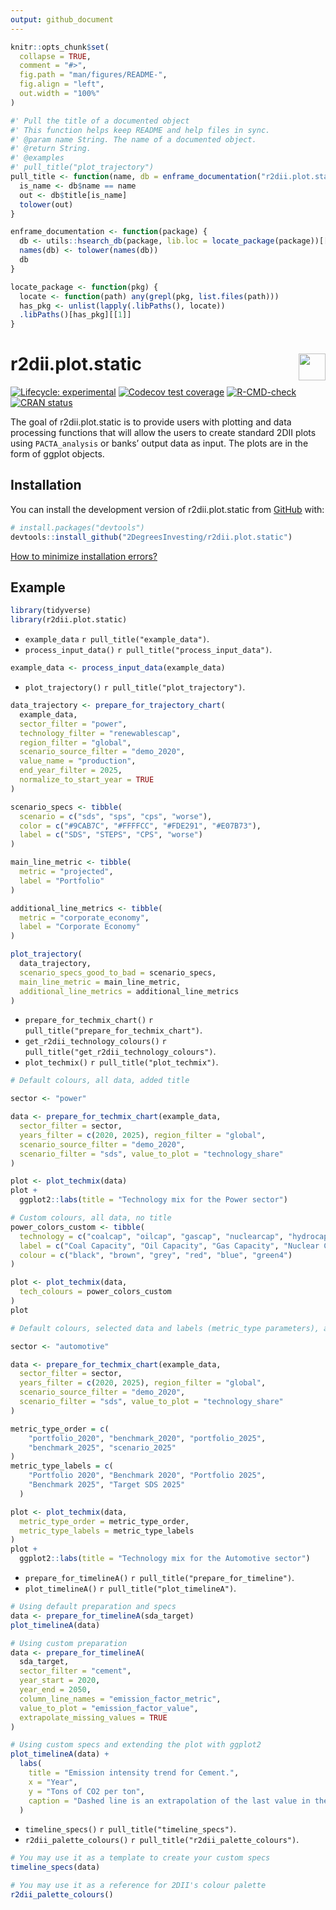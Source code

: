 ```yaml
---
output: github_document
---
```


<!-- README.md is generated from README.Rmd. Please edit that file -->

```r
knitr::opts_chunk$set(
  collapse = TRUE,
  comment = "#>",
  fig.path = "man/figures/README-",
  fig.align = "left",
  out.width = "100%"
)

#' Pull the title of a documented object
#' This function helps keep README and help files in sync.
#' @param name String. The name of a documented object.
#' @return String.
#' @examples
#' pull_title("plot_trajectory")
pull_title <- function(name, db = enframe_documentation("r2dii.plot.static")) {
  is_name <- db$name == name
  out <- db$title[is_name]
  tolower(out)
}

enframe_documentation <- function(package) {
  db <- utils::hsearch_db(package, lib.loc = locate_package(package))[["Base"]]
  names(db) <- tolower(names(db))
  db
}

locate_package <- function(pkg) {
  locate <- function(path) any(grepl(pkg, list.files(path)))
  has_pkg <- unlist(lapply(.libPaths(), locate))
  .libPaths()[has_pkg][[1]]
}
```

# r2dii.plot.static <a href='https://github.com/2DegreesInvesting/r2dii.plot.static'><img src='https://imgur.com/A5ASZPE.png' align='right' height='43' /></a>

<!-- badges: start -->
[![Lifecycle:
experimental](https://img.shields.io/badge/lifecycle-experimental-orange.svg)](https://lifecycle.r-lib.org/articles/stages.html)
[![Codecov test coverage](https://codecov.io/gh/2DegreesInvesting/r2dii.plot.static/branch/master/graph/badge.svg)](https://codecov.io/gh/2DegreesInvesting/r2dii.plot.static?branch=master)
[![R-CMD-check](https://github.com/2DegreesInvesting/r2dii.plot.static/workflows/R-CMD-check/badge.svg)](https://github.com/2DegreesInvesting/r2dii.plot.static/actions)
[![CRAN status](https://www.r-pkg.org/badges/version/r2dii.plot.static)](https://CRAN.R-project.org/package=r2dii.plot.static)
<!-- badges: end -->

The goal of r2dii.plot.static is to provide users with plotting and data
processing functions that will allow the users to create standard 2DII plots
using `PACTA_analysis` or banks' output data as input. The plots are in the form
of ggplot objects.

## Installation

You can install the development version of r2dii.plot.static from
[GitHub](https://github.com/2DegreesInvesting/r2dii.plot.static) with:

```r
# install.packages("devtools")
devtools::install_github("2DegreesInvesting/r2dii.plot.static")
```

[How to minimize installation errors?](https://gist.github.com/maurolepore/a0187be9d40aee95a43f20a85f4caed6#installation)

## Example

```r
library(tidyverse)
library(r2dii.plot.static)
```

* `example_data` `r pull_title("example_data")`.
* `process_input_data()` `r pull_title("process_input_data")`.

```r
example_data <- process_input_data(example_data)
```

* `plot_trajectory()` `r pull_title("plot_trajectory")`.

```r
data_trajectory <- prepare_for_trajectory_chart(
  example_data,
  sector_filter = "power",
  technology_filter = "renewablescap",
  region_filter = "global",
  scenario_source_filter = "demo_2020",
  value_name = "production",
  end_year_filter = 2025,
  normalize_to_start_year = TRUE
)

scenario_specs <- tibble(
  scenario = c("sds", "sps", "cps", "worse"),
  color = c("#9CAB7C", "#FFFFCC", "#FDE291", "#E07B73"),
  label = c("SDS", "STEPS", "CPS", "worse")
)

main_line_metric <- tibble(
  metric = "projected",
  label = "Portfolio"
)

additional_line_metrics <- tibble(
  metric = "corporate_economy",
  label = "Corporate Economy"
)

plot_trajectory(
  data_trajectory,
  scenario_specs_good_to_bad = scenario_specs,
  main_line_metric = main_line_metric,
  additional_line_metrics = additional_line_metrics
)
```

* `prepare_for_techmix_chart()` `r pull_title("prepare_for_techmix_chart")`.
* `get_r2dii_technology_colours()` `r pull_title("get_r2dii_technology_colours")`.
* `plot_techmix()` `r pull_title("plot_techmix")`.

```r
# Default colours, all data, added title

sector <- "power"

data <- prepare_for_techmix_chart(example_data,
  sector_filter = sector,
  years_filter = c(2020, 2025), region_filter = "global",
  scenario_source_filter = "demo_2020",
  scenario_filter = "sds", value_to_plot = "technology_share"
)

plot <- plot_techmix(data)
plot +
  ggplot2::labs(title = "Technology mix for the Power sector")

# Custom colours, all data, no title
power_colors_custom <- tibble(
  technology = c("coalcap", "oilcap", "gascap", "nuclearcap", "hydrocap", "renewablescap"),
  label = c("Coal Capacity", "Oil Capacity", "Gas Capacity", "Nuclear Capacity", "Hydro Capacity", "Renewables Capacity"),
  colour = c("black", "brown", "grey", "red", "blue", "green4")
)

plot <- plot_techmix(data,
  tech_colours = power_colors_custom
)
plot

# Default colours, selected data and labels (metric_type parameters), added title

sector <- "automotive"

data <- prepare_for_techmix_chart(example_data,
  sector_filter = sector,
  years_filter = c(2020, 2025), region_filter = "global",
  scenario_source_filter = "demo_2020",
  scenario_filter = "sds", value_to_plot = "technology_share"
)

metric_type_order = c(
    "portfolio_2020", "benchmark_2020", "portfolio_2025",
    "benchmark_2025", "scenario_2025"
)
metric_type_labels = c(
    "Portfolio 2020", "Benchmark 2020", "Portfolio 2025",
    "Benchmark 2025", "Target SDS 2025"
  )

plot <- plot_techmix(data,
  metric_type_order = metric_type_order,
  metric_type_labels = metric_type_labels
)
plot +
  ggplot2::labs(title = "Technology mix for the Automotive sector")
```

* `prepare_for_timelineA()` `r pull_title("prepare_for_timeline")`.
* `plot_timelineA()` `r pull_title("plot_timelineA")`.

```r
# Using default preparation and specs
data <- prepare_for_timelineA(sda_target)
plot_timelineA(data)

# Using custom preparation
data <- prepare_for_timelineA(
  sda_target,
  sector_filter = "cement",
  year_start = 2020,
  year_end = 2050,
  column_line_names = "emission_factor_metric",
  value_to_plot = "emission_factor_value",
  extrapolate_missing_values = TRUE
)

# Using custom specs and extending the plot with ggplot2
plot_timelineA(data) +
  labs(
    title = "Emission intensity trend for Cement.",
    x = "Year",
    y = "Tons of CO2 per ton",
    caption = "Dashed line is an extrapolation of the last value in the dataset."
  )
```

* `timeline_specs()` `r pull_title("timeline_specs")`.
* `r2dii_palette_colours()` `r pull_title("r2dii_palette_colours")`.

```r
# You may use it as a template to create your custom specs
timeline_specs(data)

# You may use it as a reference for 2DII's colour palette
r2dii_palette_colours()
```
